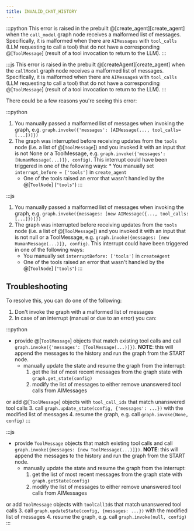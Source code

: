 ```yaml
---
title: INVALID_CHAT_HISTORY
---
```


:::python
This error is raised in the prebuilt @[create_agent][create_agent] when the `call_model` graph node receives a malformed list of messages. Specifically, it is malformed when there are `AIMessages` with `tool_calls` (LLM requesting to call a tool) that do not have a corresponding @[`ToolMessage`] (result of a tool invocation to return to the LLM).
:::

:::js
This error is raised in the prebuilt @[createAgent][create_agent] when the `callModel` graph node receives a malformed list of messages. Specifically, it is malformed when there are `AIMessage`s with `tool_calls` (LLM requesting to call a tool) that do not have a corresponding @[`ToolMessage`] (result of a tool invocation to return to the LLM).
:::

There could be a few reasons you're seeing this error:

:::python
1. You manually passed a malformed list of messages when invoking the graph, e.g. `graph.invoke({'messages': [AIMessage(..., tool_calls=[...])]})`
2. The graph was interrupted before receiving updates from the `tools` node (i.e. a list of @[`ToolMessage`])
    and you invoked it with an input that is not None or a ToolMessage,
    e.g. `graph.invoke({'messages': [HumanMessage(...)]}, config)`.
    This interrupt could have been triggered in one of the following ways:
        * You manually set `interrupt_before = ['tools']` in `create_agent`
    * One of the tools raised an error that wasn't handled by the @[`ToolNode`] (`"tools"`)
:::

:::js
1. You manually passed a malformed list of messages when invoking the graph, e.g. `graph.invoke({messages: [new AIMessage({..., tool_calls: [...]})]})`
2. The graph was interrupted before receiving updates from the `tools` node (i.e. a list of @[`ToolMessage`])
    and you invoked it with an input that is not null or a ToolMessage,
    e.g. `graph.invoke({messages: [new HumanMessage(...)]}, config)`.
    This interrupt could have been triggered in one of the following ways:
    * You manually set `interruptBefore: ['tools']` in `createAgent`
    * One of the tools raised an error that wasn't handled by the @[`ToolNode`] (`"tools"`)
:::

## Troubleshooting

To resolve this, you can do one of the following:

1. Don't invoke the graph with a malformed list of messages
2. In case of an interrupt (manual or due to an error) you can:

:::python
* provide @[`ToolMessage`] objects that match existing tool calls and call `graph.invoke({'messages': [ToolMessage(...)]})`.
  **NOTE**: this will append the messages to the history and run the graph from the START node.
  * manually update the state and resume the graph from the interrupt:
    1. get the list of most recent messages from the graph state with `graph.get_state(config)`
    2. modify the list of messages to either remove unanswered tool calls from AIMessages

or add @[`ToolMessage`] objects with `tool_call_ids` that match unanswered tool calls 3. call `graph.update_state(config, {'messages': ...})` with the modified list of messages 4. resume the graph, e.g. call `graph.invoke(None, config)`
:::

:::js
* provide `ToolMessage` objects that match existing tool calls and call `graph.invoke({messages: [new ToolMessage(...)]})`.
  **NOTE**: this will append the messages to the history and run the graph from the START node.
  * manually update the state and resume the graph from the interrupt:
    1. get the list of most recent messages from the graph state with `graph.getState(config)`
    2. modify the list of messages to either remove unanswered tool calls from AIMessages

or add `ToolMessage` objects with `toolCallId`s that match unanswered tool calls 3. call `graph.updateState(config, {messages: ...})` with the modified list of messages 4. resume the graph, e.g. call `graph.invoke(null, config)`
:::
